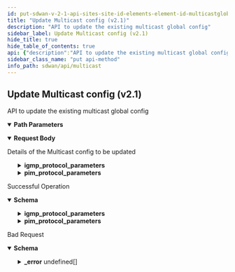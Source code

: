 ```yaml
---
id: put-sdwan-v-2-1-api-sites-site-id-elements-element-id-multicastglobalconfigs-config-id
title: "Update Multicast config (v2.1)"
description: "API to update the existing multicast global config"
sidebar_label: Update Multicast config (v2.1)
hide_title: true
hide_table_of_contents: true
api: {"description":"API to update the existing multicast global config","operationId":"put-sdwan-v2.1-api-sites-site_id-elements-element_id-multicastglobalconfigs-config_id","parameters":[{"description":"Site Id","in":"path","name":"site_id","required":true,"schema":{"description":"Site Id","type":"string"}},{"description":"Element Id","in":"path","name":"element_id","required":true,"schema":{"description":"Element Id","type":"string"}},{"description":"Multicast Config Id","in":"path","name":"config_id","required":true,"schema":{"description":"Config Id","type":"string"}}],"requestBody":{"content":{"application/json":{"schema":{"properties":{"bsm_enabled":{"description":"Bsm Enabled","type":"boolean"},"dr_priority":{"description":"Dr Priority: Range(max = 4294967295L, message = MULTICAST_INVALID_DR_PRIORITY, min = 1L) ","format":"int64","type":"integer"},"id":{"description":"Id","type":"string"},"igmp_protocol_parameters":{"description":"Igmp Protocol Parameters: Valid ","properties":{"last_member_query_count":{"description":"Last Member Query Count","format":"int64","type":"integer"},"last_member_query_interval":{"description":"Last Member Query Interval","format":"int64","type":"integer"},"query_interval":{"description":"Query Interval","format":"int64","type":"integer"},"query_max_response_time":{"description":"Query Max Response Time","format":"int64","type":"integer"}}},"pim_protocol_parameters":{"description":"Pim Protocol Parameters: Valid ","properties":{"hello_hold_time":{"description":"Hello Hold Time","format":"int64","type":"integer"},"hello_interval":{"description":"Hello Interval","format":"int64","type":"integer"},"join_prune_interval":{"description":"Join Prune Interval","format":"int64","type":"integer"}}},"spt_switchover_enabled":{"description":"Spt Switchover Enabled","type":"boolean"}}}}},"description":"Details of the Multicast config to be updated"},"responses":{"200":{"content":{"application/json":{"schema":{"properties":{"bsm_enabled":{"description":"Bsm Enabled","type":"boolean"},"dr_priority":{"description":"Dr Priority: Range(max = 4294967295L, message = MULTICAST_INVALID_DR_PRIORITY, min = 1L) ","format":"int64","type":"integer"},"id":{"description":"Id","type":"string"},"igmp_protocol_parameters":{"description":"Igmp Protocol Parameters: Valid ","properties":{"last_member_query_count":{"description":"Last Member Query Count","format":"int64","type":"integer"},"last_member_query_interval":{"description":"Last Member Query Interval","format":"int64","type":"integer"},"query_interval":{"description":"Query Interval","format":"int64","type":"integer"},"query_max_response_time":{"description":"Query Max Response Time","format":"int64","type":"integer"}}},"pim_protocol_parameters":{"description":"Pim Protocol Parameters: Valid ","properties":{"hello_hold_time":{"description":"Hello Hold Time","format":"int64","type":"integer"},"hello_interval":{"description":"Hello Interval","format":"int64","type":"integer"},"join_prune_interval":{"description":"Join Prune Interval","format":"int64","type":"integer"}}},"spt_switchover_enabled":{"description":"Spt Switchover Enabled","type":"boolean"}}}}},"description":"Successful Operation"},"400":{"content":{"application/json":{"example":{"value":{"_error":[{"code":"ELEMENT_SW_VERSION_NOT_SUPPORTED"}]}},"schema":{"properties":{"_error":{"items":{"properties":{"code":{"type":"string"},"message":{"type":"string"}}},"type":"array"}}}}},"description":"Bad Request"}},"tags":["Multicast"],"method":"put","path":"/sdwan/v2.1/api/sites/{site_id}/elements/{element_id}/multicastglobalconfigs/{config_id}","servers":[{"url":"https://api.sase.paloaltonetworks.com"}],"jsonRequestBodyExample":{"bsm_enabled":true,"dr_priority":0,"id":"string","igmp_protocol_parameters":{"last_member_query_count":0,"last_member_query_interval":0,"query_interval":0,"query_max_response_time":0},"pim_protocol_parameters":{"hello_hold_time":0,"hello_interval":0,"join_prune_interval":0},"spt_switchover_enabled":true},"info":{"contact":{},"description":"List of APIs used to manage multicast specific configurations.","title":"Multicast","version":"Latest"},"postman":{"name":"Update Multicast config (v2.1)","description":{"content":"API to update the existing multicast global config","type":"text/plain"},"url":{"path":["sdwan","v2.1","api","sites",":site_id","elements",":element_id","multicastglobalconfigs",":config_id"],"host":["{{baseUrl}}"],"query":[],"variable":[{"disabled":false,"description":{"content":"(Required) Site Id","type":"text/plain"},"type":"any","value":"","key":"site_id"},{"disabled":false,"description":{"content":"(Required) Element Id","type":"text/plain"},"type":"any","value":"","key":"element_id"},{"disabled":false,"description":{"content":"(Required) Multicast Config Id","type":"text/plain"},"type":"any","value":"","key":"config_id"}]},"header":[{"key":"Content-Type","value":"application/json"},{"key":"Accept","value":"application/json"}],"method":"PUT","body":{"mode":"raw","raw":"\"\"","options":{"raw":{"language":"json"}}}}}
sidebar_class_name: "put api-method"
info_path: sdwan/api/multicast
---
```



## Update Multicast config (v2.1)



API to update the existing multicast global config

<details style={{"marginBottom":"1rem"}} data-collapsed={false} open={true}><summary style={{}}><strong>Path Parameters</strong></summary><div><ul><ParamsItem className={"paramsItem"} param={{"description":"Site Id","in":"path","name":"site_id","required":true,"schema":{"description":"Site Id","type":"string"}}}></ParamsItem><ParamsItem className={"paramsItem"} param={{"description":"Element Id","in":"path","name":"element_id","required":true,"schema":{"description":"Element Id","type":"string"}}}></ParamsItem><ParamsItem className={"paramsItem"} param={{"description":"Multicast Config Id","in":"path","name":"config_id","required":true,"schema":{"description":"Config Id","type":"string"}}}></ParamsItem></ul></div></details><MimeTabs><TabItem label={"application/json"} value={"application/json-schema"}><details style={{}} data-collapsed={false} open={true}><summary style={{"textAlign":"left"}}><strong>Request Body</strong></summary><div style={{"textAlign":"left","marginLeft":"1rem"}}><div style={{"marginTop":"1rem","marginBottom":"1rem"}}>

Details of the Multicast config to be updated

</div></div><ul style={{"marginLeft":"1rem"}}><SchemaItem collapsible={false} name={"bsm_enabled"} required={false} schemaDescription={"Bsm Enabled"} schemaName={"boolean"} qualifierMessage={undefined} defaultValue={undefined}></SchemaItem><SchemaItem collapsible={false} name={"dr_priority"} required={false} schemaDescription={"Dr Priority: Range(max = 4294967295L, message = MULTICAST_INVALID_DR_PRIORITY, min = 1L) "} schemaName={"int64"} qualifierMessage={undefined} defaultValue={undefined}></SchemaItem><SchemaItem collapsible={false} name={"id"} required={false} schemaDescription={"Id"} schemaName={"string"} qualifierMessage={undefined} defaultValue={undefined}></SchemaItem><SchemaItem collapsible={true} className={"schemaItem"}><details style={{}}><summary style={{}}><strong>igmp_protocol_parameters</strong><span style={{"opacity":"0.6"}}> </span></summary><div style={{"marginLeft":"1rem"}}><div style={{"marginTop":".5rem","marginBottom":".5rem"}}>

Igmp Protocol Parameters: Valid 

</div><SchemaItem collapsible={false} name={"last_member_query_count"} required={false} schemaDescription={"Last Member Query Count"} schemaName={"int64"} qualifierMessage={undefined} defaultValue={undefined}></SchemaItem><SchemaItem collapsible={false} name={"last_member_query_interval"} required={false} schemaDescription={"Last Member Query Interval"} schemaName={"int64"} qualifierMessage={undefined} defaultValue={undefined}></SchemaItem><SchemaItem collapsible={false} name={"query_interval"} required={false} schemaDescription={"Query Interval"} schemaName={"int64"} qualifierMessage={undefined} defaultValue={undefined}></SchemaItem><SchemaItem collapsible={false} name={"query_max_response_time"} required={false} schemaDescription={"Query Max Response Time"} schemaName={"int64"} qualifierMessage={undefined} defaultValue={undefined}></SchemaItem></div></details></SchemaItem><SchemaItem collapsible={true} className={"schemaItem"}><details style={{}}><summary style={{}}><strong>pim_protocol_parameters</strong><span style={{"opacity":"0.6"}}> </span></summary><div style={{"marginLeft":"1rem"}}><div style={{"marginTop":".5rem","marginBottom":".5rem"}}>

Pim Protocol Parameters: Valid 

</div><SchemaItem collapsible={false} name={"hello_hold_time"} required={false} schemaDescription={"Hello Hold Time"} schemaName={"int64"} qualifierMessage={undefined} defaultValue={undefined}></SchemaItem><SchemaItem collapsible={false} name={"hello_interval"} required={false} schemaDescription={"Hello Interval"} schemaName={"int64"} qualifierMessage={undefined} defaultValue={undefined}></SchemaItem><SchemaItem collapsible={false} name={"join_prune_interval"} required={false} schemaDescription={"Join Prune Interval"} schemaName={"int64"} qualifierMessage={undefined} defaultValue={undefined}></SchemaItem></div></details></SchemaItem><SchemaItem collapsible={false} name={"spt_switchover_enabled"} required={false} schemaDescription={"Spt Switchover Enabled"} schemaName={"boolean"} qualifierMessage={undefined} defaultValue={undefined}></SchemaItem></ul></details></TabItem></MimeTabs><div><ApiTabs><TabItem label={"200"} value={"200"}><div>

Successful Operation

</div><div><MimeTabs groupId={"mime-type"}><TabItem label={"application/json"} value={"application/json"}><SchemaTabs groupId={"schema-tabs"}><TabItem label={"Schema"} value={"Schema"}><details style={{}} data-collapsed={false} open={true}><summary style={{"textAlign":"left"}}><strong>Schema</strong></summary><div style={{"textAlign":"left","marginLeft":"1rem"}}></div><ul style={{"marginLeft":"1rem"}}><SchemaItem collapsible={false} name={"bsm_enabled"} required={false} schemaDescription={"Bsm Enabled"} schemaName={"boolean"} qualifierMessage={undefined} defaultValue={undefined}></SchemaItem><SchemaItem collapsible={false} name={"dr_priority"} required={false} schemaDescription={"Dr Priority: Range(max = 4294967295L, message = MULTICAST_INVALID_DR_PRIORITY, min = 1L) "} schemaName={"int64"} qualifierMessage={undefined} defaultValue={undefined}></SchemaItem><SchemaItem collapsible={false} name={"id"} required={false} schemaDescription={"Id"} schemaName={"string"} qualifierMessage={undefined} defaultValue={undefined}></SchemaItem><SchemaItem collapsible={true} className={"schemaItem"}><details style={{}}><summary style={{}}><strong>igmp_protocol_parameters</strong><span style={{"opacity":"0.6"}}> </span></summary><div style={{"marginLeft":"1rem"}}><div style={{"marginTop":".5rem","marginBottom":".5rem"}}>

Igmp Protocol Parameters: Valid 

</div><SchemaItem collapsible={false} name={"last_member_query_count"} required={false} schemaDescription={"Last Member Query Count"} schemaName={"int64"} qualifierMessage={undefined} defaultValue={undefined}></SchemaItem><SchemaItem collapsible={false} name={"last_member_query_interval"} required={false} schemaDescription={"Last Member Query Interval"} schemaName={"int64"} qualifierMessage={undefined} defaultValue={undefined}></SchemaItem><SchemaItem collapsible={false} name={"query_interval"} required={false} schemaDescription={"Query Interval"} schemaName={"int64"} qualifierMessage={undefined} defaultValue={undefined}></SchemaItem><SchemaItem collapsible={false} name={"query_max_response_time"} required={false} schemaDescription={"Query Max Response Time"} schemaName={"int64"} qualifierMessage={undefined} defaultValue={undefined}></SchemaItem></div></details></SchemaItem><SchemaItem collapsible={true} className={"schemaItem"}><details style={{}}><summary style={{}}><strong>pim_protocol_parameters</strong><span style={{"opacity":"0.6"}}> </span></summary><div style={{"marginLeft":"1rem"}}><div style={{"marginTop":".5rem","marginBottom":".5rem"}}>

Pim Protocol Parameters: Valid 

</div><SchemaItem collapsible={false} name={"hello_hold_time"} required={false} schemaDescription={"Hello Hold Time"} schemaName={"int64"} qualifierMessage={undefined} defaultValue={undefined}></SchemaItem><SchemaItem collapsible={false} name={"hello_interval"} required={false} schemaDescription={"Hello Interval"} schemaName={"int64"} qualifierMessage={undefined} defaultValue={undefined}></SchemaItem><SchemaItem collapsible={false} name={"join_prune_interval"} required={false} schemaDescription={"Join Prune Interval"} schemaName={"int64"} qualifierMessage={undefined} defaultValue={undefined}></SchemaItem></div></details></SchemaItem><SchemaItem collapsible={false} name={"spt_switchover_enabled"} required={false} schemaDescription={"Spt Switchover Enabled"} schemaName={"boolean"} qualifierMessage={undefined} defaultValue={undefined}></SchemaItem></ul></details></TabItem><TabItem label={"Example (from schema)"} value={"Example (from schema)"}><ResponseSamples responseExample={"{\n  \"bsm_enabled\": true,\n  \"dr_priority\": 0,\n  \"id\": \"string\",\n  \"igmp_protocol_parameters\": {\n    \"last_member_query_count\": 0,\n    \"last_member_query_interval\": 0,\n    \"query_interval\": 0,\n    \"query_max_response_time\": 0\n  },\n  \"pim_protocol_parameters\": {\n    \"hello_hold_time\": 0,\n    \"hello_interval\": 0,\n    \"join_prune_interval\": 0\n  },\n  \"spt_switchover_enabled\": true\n}"} language={"json"}></ResponseSamples></TabItem></SchemaTabs></TabItem></MimeTabs></div></TabItem><TabItem label={"400"} value={"400"}><div>

Bad Request

</div><div><MimeTabs groupId={"mime-type"}><TabItem label={"application/json"} value={"application/json"}><SchemaTabs groupId={"schema-tabs"}><TabItem label={"Schema"} value={"Schema"}><details style={{}} data-collapsed={false} open={true}><summary style={{"textAlign":"left"}}><strong>Schema</strong></summary><div style={{"textAlign":"left","marginLeft":"1rem"}}></div><ul style={{"marginLeft":"1rem"}}><SchemaItem collapsible={true} className={"schemaItem"}><details style={{}}><summary style={{}}><strong>_error</strong><span style={{"opacity":"0.6"}}> undefined[]</span></summary><div style={{"marginLeft":"1rem"}}><SchemaItem collapsible={false} name={"code"} required={false} schemaDescription={undefined} schemaName={"string"} qualifierMessage={undefined} defaultValue={undefined}></SchemaItem><SchemaItem collapsible={false} name={"message"} required={false} schemaDescription={undefined} schemaName={"string"} qualifierMessage={undefined} defaultValue={undefined}></SchemaItem></div></details></SchemaItem></ul></details></TabItem><TabItem label={"Example (from schema)"} value={"Example (from schema)"}><ResponseSamples responseExample={"{\n  \"_error\": [\n    {\n      \"code\": \"string\",\n      \"message\": \"string\"\n    }\n  ]\n}"} language={"json"}></ResponseSamples></TabItem><TabItem label={"Example"} value={"Example"}><ResponseSamples responseExample={"{\n  \"value\": {\n    \"_error\": [\n      {\n        \"code\": \"ELEMENT_SW_VERSION_NOT_SUPPORTED\"\n      }\n    ]\n  }\n}"} language={"json"}></ResponseSamples></TabItem></SchemaTabs></TabItem></MimeTabs></div></TabItem></ApiTabs></div>
      